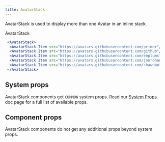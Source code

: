 ```yaml
---
title: AvatarStack
---
```


AvatarStack is used to display more than one Avatar in an inline stack.

AvatarStack
```jsx live
 <AvatarStack>
  <AvatarStack.Item src="https://avatars.githubusercontent.com/primer"/>
  <AvatarStack.Item src="https://avatars.githubusercontent.com/github"/>
  <AvatarStack.Item src="https://avatars.githubusercontent.com/emplums"/>
  <AvatarStack.Item src="https://avatars.githubusercontent.com/jonrohan"/>
  <AvatarStack.Item src="https://avatars.githubusercontent.com/shawnbot"/>
 </AvatarStack>
 ```

## System props

AvatarStack components get `COMMON` system props. Read our [System Props](/system-props) doc page for a full list of available props.

## Component props

AvatarStack components do not get any additional props beyond system props.
